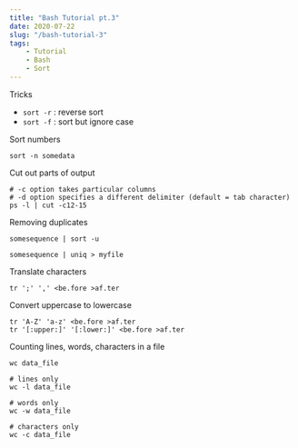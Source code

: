 ```yaml
---
title: "Bash Tutorial pt.3"
date: 2020-07-22
slug: "/bash-tutorial-3"
tags:
    - Tutorial
    - Bash
    - Sort
---
```



Tricks
- `sort -r` : reverse sort
- `sort -f` : sort but ignore case


Sort numbers

    sort -n somedata


Cut out parts of output

    # -c option takes particular columns
    # -d option specifies a different delimiter (default = tab character)
    ps -l | cut -c12-15


Removing duplicates

    somesequence | sort -u

    somesequence | uniq > myfile


Translate characters

    tr ';' ',' <be.fore >af.ter


Convert uppercase to lowercase

    tr 'A-Z' 'a-z' <be.fore >af.ter
    tr '[:upper:]' '[:lower:]' <be.fore >af.ter


Counting lines, words, characters in a file

    wc data_file

    # lines only
    wc -l data_file

    # words only
    wc -w data_file

    # characters only
    wc -c data_file

